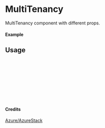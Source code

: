 
<Meta of={MultiTenancy} title="Azure/AzureStack/MultiTenancy" />

# MultiTenancy

MultiTenancy component with different props.

#### Example

<Canvas of={MultiTenancy.Primary} />

## Usage

```ts
import { MultiTenancy } from "yadl-ui";

const Example = () => {
  return (
      <MultiTenancy />
  );
};

export default Example;
```

#### Credits
[Azure/AzureStack](https://learn.microsoft.com/en-us/azure/architecture/icons/)
